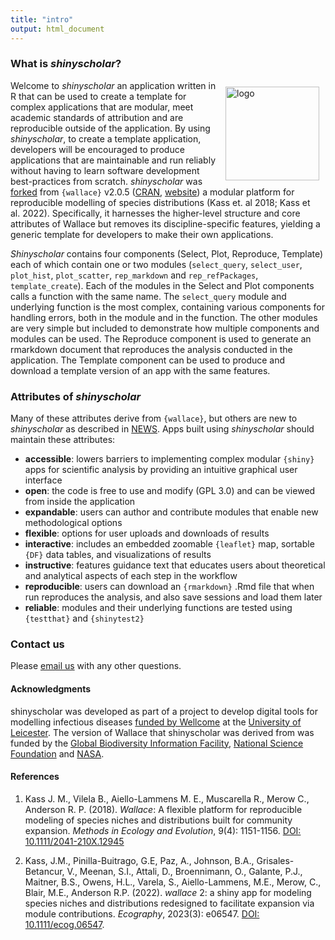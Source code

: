 ```yaml
---
title: "intro"
output: html_document
---
```


### **What is *shinyscholar*?**  

<img src="logo.png" alt="logo" style="width: 150px; float:right; padding:10px;"/>

Welcome to *shinyscholar* an application written in R that can be used to create a template for complex applications that are modular, meet academic standards of attribution and are reproducible outside of the application. By using *shinyscholar*, to create a template application, developers will be encouraged to produce applications that are maintainable and run reliably without having to learn software development best-practices from scratch. *shinyscholar* was [forked](https://github.com/wallaceEcoMod/wallace/tree/51a3ebe10ffd797fc36ad2d2cf8245b014d11b41) from `{wallace}` v2.0.5 ([CRAN](https://cran.r-project.org/package=wallace), [website](https://wallaceecomod.github.io/wallace/index.html)) a modular platform for reproducible modelling of species distributions (Kass et. al 2018; Kass et al. 2022). Specifically, it harnesses the higher-level structure and core attributes of Wallace but removes its discipline-specific features, yielding a generic template for developers to make their own applications. 

*Shinyscholar* contains four components (Select, Plot, Reproduce, Template) each of which contain one or two modules (`select_query`, `select_user`, `plot_hist`, `plot_scatter`, `rep_markdown` and `rep_refPackages`, `template_create`). Each of the modules in the Select and Plot components calls a function with the same name. The `select_query` module and underlying function is the most complex, containing various components for handling errors, both in the module and in the function. The other modules are very simple but included to demonstrate how multiple components and modules can be used. The Reproduce component is used to generate an rmarkdown document that reproduces the analysis conducted in the application. The Template component can be used to produce and download a template version of an app with the same features.

### **Attributes of _shinyscholar_**

Many of these attributes derive from `{wallace}`, but others are new to *shinyscholar* as described in [NEWS](https://github.com/simon-smart88/shinyscholar/blob/master/NEWS.md). Apps built using *shinyscholar* should maintain these attributes:

* **accessible**: lowers barriers to implementing complex modular `{shiny}` apps for scientific analysis by providing an intuitive graphical user interface
* **open**: the code is free to use and modify (GPL 3.0) and can be viewed from inside the application
* **expandable**: users can author and contribute modules that enable new methodological options
* **flexible**: options for user uploads and downloads of results
* **interactive**: includes an embedded zoomable `{leaflet}` map, sortable `{DF}` data tables, and visualizations of results
* **instructive**: features guidance text that educates users about theoretical and analytical aspects of each step in the workflow
* **reproducible**: users can download an `{rmarkdown}` .Rmd file that when run reproduces the analysis, and also save sessions and load them later
* **reliable**: modules and their underlying functions are tested using `{testthat}` and `{shinytest2}`

### **Contact us**

Please <a href="mailto:simon.smart@cantab.net" target="_blank">email us</a> with any other questions.

#### **Acknowledgments**
shinyscholar was developed as part of a project to develop digital tools for modelling infectious diseases [funded by Wellcome](https://wellcome.org/news/digital-tools-climate-sensitive-infectious-disease) at the [University of Leicester](https://le.ac.uk/). The version of Wallace that shinyscholar was derived from was funded by the [Global Biodiversity Information Facility](https://www.gbif.org/), [National Science Foundation](https://www.nsf.gov/) and [NASA](https://www.nasa.gov/).

#### **References**

1. Kass J. M., Vilela B., Aiello-Lammens M. E., Muscarella R., Merow C., Anderson R. P. (2018). *Wallace*: A flexible platform for reproducible modeling of species niches and distributions built for community expansion. *Methods in Ecology and Evolution*, 9(4): 1151-1156. <a href="https://doi.org/10.1111/2041-210X.12945" target="_blank">DOI: 10.1111/2041-210X.12945</a>

2. Kass, J.M., Pinilla-Buitrago, G.E, Paz, A., Johnson, B.A., Grisales-Betancur, V.,  Meenan, S.I., Attali, D., Broennimann, O., Galante, P.J., Maitner, B.S., Owens, H.L., Varela, S., Aiello-Lammens, M.E., Merow, C., Blair, M.E., Anderson R.P. (2022). *wallace* 2: a shiny app for modeling species niches and distributions redesigned to facilitate expansion via module contributions. *Ecography*, 2023(3): e06547. <a href="https://doi.org/10.1111/ecog.06547" target="_blank">DOI: 10.1111/ecog.06547</a>.  
